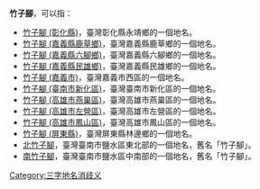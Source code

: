 '''竹子腳'''，可以指：
*[[竹子腳_(彰化縣)|竹子腳 (彰化縣)]]，臺灣彰化縣永靖鄉的一個地名。
*[[竹子腳_(嘉義縣鹿草鄉)|竹子腳 (嘉義縣鹿草鄉)]]，臺灣嘉義縣鹿草鄉的一個地名。
*[[竹子腳_(嘉義縣六腳鄉)|竹子腳 (嘉義縣六腳鄉)]]，臺灣嘉義縣六腳鄉的一個地名。
*[[竹子腳_(嘉義縣民雄鄉)|竹子腳 (嘉義縣民雄鄉)]]，臺灣嘉義縣民雄鄉的一個地名。
*[[竹子腳_(嘉義市)|竹子腳 (嘉義市)]]，臺灣嘉義市西區的一個地名。
*[[竹子腳_(臺南市新化區)|竹子腳 (臺南市新化區)]]，臺灣臺南市新化區的一個地名。
*[[竹子腳_(高雄市燕巢區)|竹子腳 (高雄市燕巢區)]]，臺灣高雄市燕巢區的一個地名。
*[[竹子腳_(高雄市左營區)|竹子腳 (高雄市左營區)]]，臺灣高雄市左營區的一個地名。
*[[竹子腳_(高雄市鳳山區)|竹子腳 (高雄市鳳山區)]]，臺灣高雄市鳳山區的一個地名。
*[[竹子腳_(屏東縣)|竹子腳 (屏東縣)]]，臺灣屏東縣林邊鄉的一個地名。
*[[北竹子腳|北竹子腳]]，臺灣臺南市鹽水區東北部的一個地名，舊名「竹子腳」。
*[[南竹子腳|南竹子腳]]，臺灣臺南市鹽水區中南部的一個地名，舊名「竹子腳」。
{{disambig}}
[[Category:三字地名消歧义|Category:三字地名消歧义]]